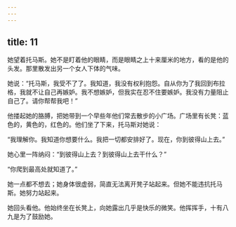 ```yaml
---
---
---
```

title: 11
---




她望着托马斯。她不是盯着他的眼睛，而是眼睛之上十来厘米的地方，看的是他的头发。那里散发出另一个女人下体的气味。

她说：“托马斯，我受不了了。我知道，我没有权利抱怨。自从你为了我回到布拉格，我就不让自己再嫉妒。我不想嫉妒，但我实在忍不住要嫉妒。我没有力量阻止自己了。请你帮帮我吧！”

他搂起她的胳膊，把她带到一个早些年他们常去散步的小广场。广场里有长凳：蓝色的，黄色的，红色的。他们坐了下来，托马斯对她说：

“我理解你。我知道你想要什么。我把一切都安排好了。现在，你到彼得山上去。”

她心里一阵纳闷：“到彼得山上去？到彼得山上去干什么？”

“你爬到最高处就知道了。”

她一点都不想去；她身体很虚弱，简直无法离开凳子站起来。但她不能违抗托马斯。她努力站起来。

她回头看他。他始终坐在长凳上，向她露出几乎是快乐的微笑。他挥挥手，十有八九是为了鼓励她。